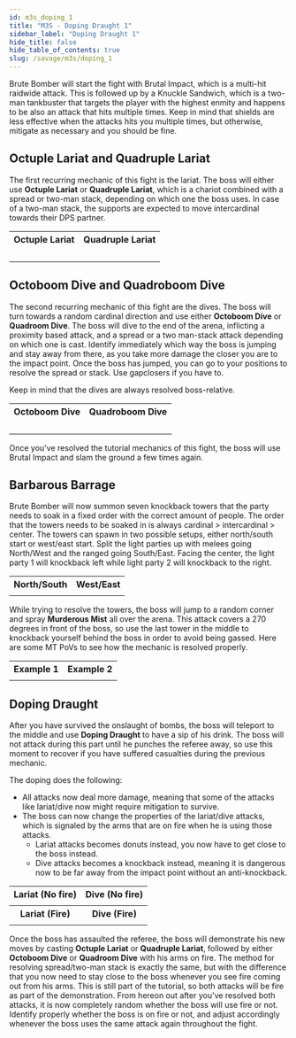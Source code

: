```yaml
---
id: m3s_doping_1
title: "M3S - Doping Draught 1"
sidebar_label: "Doping Draught 1"
hide_title: false
hide_table_of_contents: true
slug: /savage/m3s/doping_1
---
```


Brute Bomber will start the fight with <Raidwide>Brutal Impact</Raidwide>, which is a multi-hit raidwide attack. This is followed up by a <Tankbuster>Knuckle Sandwich</Tankbuster>, which is a two-man tankbuster that targets the player with the highest enmity and happens to be also an attack that hits multiple times. Keep in mind that shields are less effective when the attacks hits you multiple times, but otherwise, mitigate as necessary and you should be fine.

<KittenAsset path='m3s/brutal_impact_and_knuckle_sandwich.webm' wrapper='div' />

## Octuple Lariat and Quadruple Lariat

The first recurring mechanic of this fight is the lariat. The boss will either use <strong>Octuple Lariat</strong> or <strong>Quadruple Lariat</strong>, which is a chariot combined with a spread or two-man stack, depending on which one the boss uses. In case of a two-man stack, the supports are expected to move intercardinal towards their DPS partner.

<table>
    <tr>
        <th>Octuple Lariat</th>
        <th>Quadruple Lariat</th>
    </tr>
    <tr>
        <td><KittenAsset path='m3s/octuple_lariat_chariot.webm' /><br /><KittenAsset path='m3s/octuple_lariat_chariot.png' /></td>
        <td><KittenAsset path='m3s/quadruple_lariat_chariot.webm' /><br /><KittenAsset path='m3s/quadruple_lariat_chariot.png' /></td>
    </tr>
</table>


## Octoboom Dive and Quadroboom Dive

The second recurring mechanic of this fight are the dives. The boss will turn towards a random cardinal direction and use either <strong>Octoboom Dive</strong> or <strong>Quadroom Dive</strong>. The boss will dive to the end of the arena, inflicting a proximity based attack, and a spread or a two man-stack attack depending on which one is cast. Identify immediately which way the boss is jumping and stay away from there, as you take more damage the closer you are to the impact point. Once the boss has jumped, you can go to your positions to resolve the spread or stack. Use gapclosers if you have to. 

Keep in mind that the dives are always resolved boss-relative.

<table width='70%'>
    <tr>
        <th>Octoboom Dive</th>
        <th>Quadroboom Dive</th>
    </tr>
    <tr>
        <td><KittenAsset path='m3s/octoboom_dive_proximity.webm' /><br /><KittenAsset path='m3s/octoboom_dive_proximity.png' /></td>
        <td><KittenAsset path='m3s/quadroboom_dive_proximity.webm' /><br /><KittenAsset path='m3s/quadroboom_dive_proximity.png' /></td>
    </tr>
</table>

Once you've resolved the tutorial mechanics of this fight, the boss will use <Raidwide>Brutal Impact</Raidwide> and slam the ground a few times again. 


## Barbarous Barrage

Brute Bomber will now summon seven knockback towers that the party needs to soak in a fixed order with the correct amount of people. The order that the towers needs to be soaked in is always cardinal > intercardinal > center. The towers can spawn in two possible setups, either north/south start or west/east start. Split the light parties up with melees going North/West and the ranged going South/East. Facing the center, the light party 1 will knockback left while light party 2 will knockback to the right.

<table width='70%'>
    <tr>
        <th>North/South</th>
        <th>West/East</th>
    </tr>
    <tr>
        <td><KittenAsset path='m3s/barbarous_barrage_northsouth.png' /></td>
        <td><KittenAsset path='m3s/barbarous_barrage_westeast.png' /></td>
    </tr>
</table>

While trying to resolve the towers, the boss will jump to a random corner and spray <strong>Murderous Mist</strong> all over the arena. This attack covers a 270 degrees in front of the boss, so use the last tower in the middle to knockback yourself behind the boss in order to avoid being gassed. Here are some MT PoVs to see how the mechanic is resolved properly.

<table width='70%'>
    <tr>
        <th>Example 1</th>
        <th>Example 2</th>
    </tr>
    <tr>
        <td><KittenAsset path='m3s/barbarous_barrage_northsouth.webm' /></td>
        <td><KittenAsset path='m3s/barbarous_barrage_westeast.webm' /></td>
    </tr>
</table>


## Doping Draught

After you have survived the onslaught of bombs, the boss will teleport to the middle and use <strong>Doping Draught</strong> to have a sip of his drink. The boss will not attack during this part until he punches the referee away, so use this moment to recover if you have suffered casualties during the previous mechanic.

The doping does the following:
- All attacks now deal more damage, meaning that some of the attacks like lariat/dive now might require mitigation to survive.
- The boss can now change the properties of the lariat/dive attacks, which is signaled by the arms that are on fire when he is using those attacks.
  - Lariat attacks becomes donuts instead, you now have to get close to the boss instead.
  - Dive attacks becomes a knockback instead, meaning it is dangerous now to be far away from the impact point without an anti-knockback.

<table>
    <tr>
        <th>Lariat (No fire)</th>
        <th>Dive (No fire)</th>
    </tr>
    <tr>
        <td><KittenAsset path='m3s/octuple_lariat_chariot.webm' /></td>
        <td><KittenAsset path='m3s/octoboom_dive_proximity.webm' /></td>
    </tr>
    <tr>
        <th>Lariat (<Raidwide>Fire</Raidwide>)</th>
        <th>Dive (<Raidwide>Fire</Raidwide>)</th>
    </tr>
    <tr>
        <td><KittenAsset path='m3s/octuple_lariat_donut.webm' /></td>
        <td><KittenAsset path='m3s/octoboom_dive_knockback.webm' /></td>
    </tr>
</table>

Once the boss has assaulted the referee, the boss will demonstrate his new moves by casting <strong>Octuple Lariat</strong> or <strong>Quadruple Lariat</strong>, followed by either <strong>Octoboom Dive</strong> or <strong>Quadroom Dive</strong> with his arms on fire. The method for resolving spread/two-man stack is exactly the same, but with the difference that you now need to stay close to the boss whenever you see fire coming out from his arms. This is still part of the tutorial, so both attacks will be fire as part of the demonstration. From hereon out after you've resolved both attacks, it is now completely random whether the boss will use fire or not. Identify properly whether the boss is on fire or not, and adjust accordingly whenever the boss uses the same attack again throughout the fight.